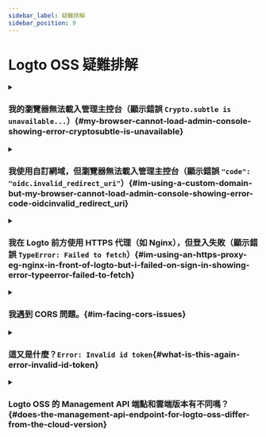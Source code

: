 ```yaml
---
sidebar_label: 疑難排解
sidebar_position: 9
---
```


# Logto OSS 疑難排解

<details>

<summary>

### 我的瀏覽器無法載入管理主控台（顯示錯誤 `Crypto.subtle is unavailable...`）\{#my-browser-cannot-load-admin-console-showing-error-cryptosubtle-is-unavailable}

</summary>

管理主控台使用 [Web Crypto API](https://developer.mozilla.org/en-US/docs/Web/API/Web_Crypto_API)，該 API 需要 [安全環境（secure contexts）](https://developer.mozilla.org/en-US/docs/Web/Security/Secure_Contexts)，也就是 HTTPS 或帶有 `localhost` 的 HTTP。

如果你使用 IP 位址或自訂網域的 HTTP，瀏覽器將無法載入管理主控台。

</details>

<details>

<summary>

### 我使用自訂網域，但瀏覽器無法載入管理主控台（顯示錯誤 `"code": "oidc.invalid_redirect_uri"`）\{#im-using-a-custom-domain-but-my-browser-cannot-load-admin-console-showing-error-code-oidcinvalid_redirect_uri}

</summary>

如果你使用自訂網域而非 `localhost`，你需要將環境變數 `ENDPOINT` 設定為 Logto 的 URL。這是因為 OIDC 對 Redirect URI 有嚴格要求。詳情請參閱[設定說明](/concepts/core-service/configuration/)。

</details>

<details>

<summary>

### 我在 Logto 前方使用 HTTPS 代理（如 Nginx），但登入失敗（顯示錯誤 `TypeError: Failed to fetch`）\{#im-using-an-https-proxy-eg-nginx-in-front-of-logto-but-i-failed-on-sign-in-showing-error-typeerror-failed-to-fetch}

</summary>

- 首先，請確認你已將 node 環境變數 `TRUST_PROXY_HEADER` 設為 `true`。詳情請參閱[設定說明](/concepts/core-service/configuration/#using-a-https-proxy)。
- 此外，你需要在代理伺服器設定中將 `X-Forwarded-Proto` 標頭設為 `https`。詳情請參閱 [信任 TLS 卸載代理](https://github.com/panva/node-oidc-provider/blob/main/docs/README.md#trusting-tls-offloading-proxies)。

</details>

<details>

<summary>

### 我遇到 CORS 問題。\{#im-facing-cors-issues}

</summary>

- 如果未指定 `ADMIN_ENDPOINT`，則 Logto 會允許來自 `localhost:[admin-port]` 的跨來源資源共享（CORS）。
- 如果指定了 `ADMIN_ENDPOINT`，則僅允許來自 `ADMIN_ENDPOINT` 所屬來源的請求。

</details>

<details>

<summary>

### 這又是什麼？`Error: Invalid id token`\{#what-is-this-again-error-invalid-id-token}

</summary>

如果你沒有自行操作權杖，這種情況多半是伺服器時間與用戶端時間不一致所致。請同步伺服器與用戶端的時間後再試一次。

</details>

<details>

<summary>

### Logto OSS 的 Management API 端點和雲端版本有不同嗎？ \{#does-the-management-api-endpoint-for-logto-oss-differ-from-the-cloud-version}

</summary>

有。Logto Management API 的識別碼在 Logto Cloud 和自架（開源）版本不同：

- Logto Cloud：`https://[tenant-id].logto.app/api`

- Logto 開源版：`https://default.logto.app/api`

</details>
